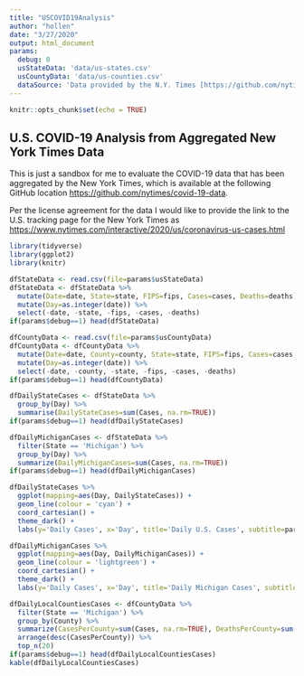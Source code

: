 ```yaml
---
title: "USCOVID19Analysis"
author: "hollen"
date: "3/27/2020"
output: html_document
params:
  debug: 0
  usStateData: 'data/us-states.csv'
  usCountyData: 'data/us-counties.csv'
  dataSource: 'Data provided by the N.Y. Times [https://github.com/nytimes/covid-19-data]'
---
```


```r
knitr::opts_chunk$set(echo = TRUE)
```

## U.S. COVID-19 Analysis from Aggregated New York Times Data

This is just a sandbox for me to evaluate the COVID-19 data that has been aggregated by the New York Times, which is available at the following GitHub location  <https://github.com/nytimes/covid-19-data>.

Per the license agreement for the data I would like to provide the link to the U.S. tracking page for the New York Times as <https://www.nytimes.com/interactive/2020/us/coronavirus-us-cases.html>


```r
library(tidyverse)
library(ggplot2)
library(knitr)
```


```r
dfStateData <- read.csv(file=params$usStateData)
dfStateData <- dfStateData %>%
  mutate(Date=date, State=state, FIPS=fips, Cases=cases, Deaths=deaths) %>%
  mutate(Day=as.integer(date)) %>%
  select(-date, -state, -fips, -cases, -deaths)
if(params$debug==1) head(dfStateData)
```

```r
dfCountyData <- read.csv(file=params$usCountyData)
dfCountyData <- dfCountyData %>%
  mutate(Date=date, County=county, State=state, FIPS=fips, Cases=cases, Deaths=deaths) %>%
  mutate(Day=as.integer(date)) %>%
  select(-date, -county, -state, -fips, -cases, -deaths)
if(params$debug==1) head(dfCountyData)
```

```r
dfDailyStateCases <- dfStateData %>%
  group_by(Day) %>%
  summarise(DailyStateCases=sum(Cases, na.rm=TRUE))
if(params$debug==1) head(dfDailyStateCases)
```
```r
dfDailyMichiganCases <- dfStateData %>%
  filter(State == 'Michigan') %>%
  group_by(Day) %>%
  summarize(DailyMichiganCases=sum(Cases, na.rm=TRUE))
if(params$debug==1) head(dfDailyMichiganCases)
```

```r
dfDailyStateCases %>%
  ggplot(mapping=aes(Day, DailyStateCases)) +
  geom_line(colour = 'cyan') +
  coord_cartesian() + 
  theme_dark() + 
  labs(y='Daily Cases', x='Day', title='Daily U.S. Cases', subtitle=params$dataSource)
```
```r
dfDailyMichiganCases %>%
  ggplot(mapping=aes(Day, DailyMichiganCases)) +
  geom_line(colour = 'lightgreen') +
  coord_cartesian() + 
  theme_dark() + 
  labs(y='Daily Cases', x='Day', title='Daily Michigan Cases', subtitle=params$dataSource)
```

```r
dfDailyLocalCountiesCases <- dfCountyData %>% 
  filter(State == 'Michigan') %>% 
  group_by(County) %>% 
  summarize(CasesPerCounty=sum(Cases, na.rm=TRUE), DeathsPerCounty=sum(Deaths, na.rm=TRUE)) %>% 
  arrange(desc(CasesPerCounty)) %>%
  top_n(20)
if(params$debug==1) head(dfDailyLocalCountiesCases)
kable(dfDailyLocalCountiesCases)
```

